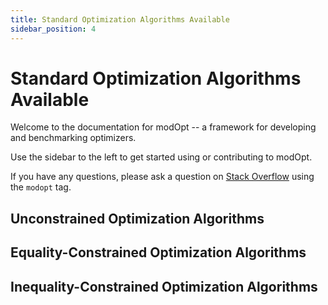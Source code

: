 ```yaml
---
title: Standard Optimization Algorithms Available
sidebar_position: 4
---
```


# Standard Optimization Algorithms Available

Welcome to the documentation for modOpt -- a framework for developing and benchmarking optimizers.

Use the sidebar to the left to get started using or contributing to modOpt.

If you have any questions, please ask a question on
[Stack Overflow](https://stackoverflow.com) using the `modopt` tag.

## Unconstrained Optimization Algorithms

## Equality-Constrained Optimization Algorithms

## Inequality-Constrained Optimization Algorithms
